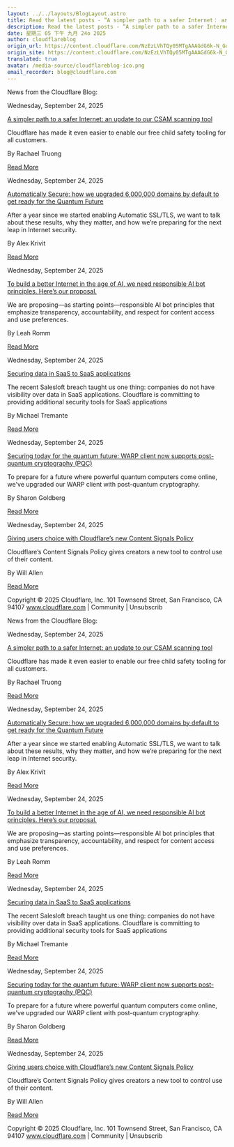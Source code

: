 ```yaml
---
layout: ../../layouts/BlogLayout.astro
title: Read the latest posts - ”A simpler path to a safer Internet： an update to our CSAM scanning tool”
description: Read the latest posts - ”A simpler path to a safer Internet： an update to our CSAM scanning tool”
date: 星期三 05 下午 九月 24o 2025
author: cloudflareblog
origin_url: https://content.cloudflare.com/NzEzLVhTQy05MTgAAAGdG6k-N_GqCcHZV4FSlI-O2HLiussdaYBdBrFVHwMYhN7V-q6sxGVRmXs705TBbBrMLtxF-gE=
origin_site: https://content.cloudflare.com/NzEzLVhTQy05MTgAAAGdG6k-N_GqCcHZV4FSlI-O2HLiussdaYBdBrFVHwMYhN7V-q6sxGVRmXs705TBbBrMLtxF-gE=
translated: true
avatar: /media-source/cloudflareblog-ico.png
email_recorder: blog@cloudflare.com
---
```



<Reference client:only="react" title="Read the latest posts - ”A simpler path to a safer Internet： an update to our CSAM scanning tool”" url="https://content.cloudflare.com/NzEzLVhTQy05MTgAAAGdG6k-N_GqCcHZV4FSlI-O2HLiussdaYBdBrFVHwMYhN7V-q6sxGVRmXs705TBbBrMLtxF-gE=" />

<Detail client:only="react">
	News from the Cloudflare Blog:

Wednesday, September 24, 2025

[A simpler path to a safer Internet: an update to our CSAM scanning tool](https://content.cloudflare.com/NzEzLVhTQy05MTgAAAGdG6k-N_GqCcHZV4FSlI-O2HLiussdaYBdBrFVHwMYhN7V-q6sxGVRmXs705TBbBrMLtxF-gE=)

Cloudflare has made it even easier to enable our free child safety tooling for all customers.

By Rachael Truong

[Read More](https://content.cloudflare.com/NzEzLVhTQy05MTgAAAGdG6k-N_GqCcHZV4FSlI-O2HLiussdaYBdBrFVHwMYhN7V-q6sxGVRmXs705TBbBrMLtxF-gE=)

Wednesday, September 24, 2025

[Automatically Secure: how we upgraded 6,000,000 domains by default to get ready for the Quantum Future](https://content.cloudflare.com/NzEzLVhTQy05MTgAAAGdG6k-N4oG-HIZY5juI7flKSpHV9AkXmKMNwbHjTzi0E5-u-V88Lg4oEYr5sdaAnWUyyKrm9M=)

After a year since we started enabling Automatic SSL/TLS, we want to talk about these results, why they matter, and how we’re preparing for the next leap in Internet security.

By Alex Krivit

[Read More](https://content.cloudflare.com/NzEzLVhTQy05MTgAAAGdG6k-N4oG-HIZY5juI7flKSpHV9AkXmKMNwbHjTzi0E5-u-V88Lg4oEYr5sdaAnWUyyKrm9M=)

Wednesday, September 24, 2025

[To build a better Internet in the age of AI, we need responsible AI bot principles. Here’s our proposal.](https://content.cloudflare.com/NzEzLVhTQy05MTgAAAGdG6k-N2H6bXA4P_iEwi2HMaFiyIDImYcxKCTRXDoqIVYFIid_vEBJw1_125SzFUXAVEs3NnQ=)

We are proposing—as starting points—responsible AI bot principles that emphasize transparency, accountability, and respect for content access and use preferences.

By Leah Romm

[Read More](https://content.cloudflare.com/NzEzLVhTQy05MTgAAAGdG6k-N2H6bXA4P_iEwi2HMaFiyIDImYcxKCTRXDoqIVYFIid_vEBJw1_125SzFUXAVEs3NnQ=)

Wednesday, September 24, 2025

[Securing data in SaaS to SaaS applications](https://content.cloudflare.com/NzEzLVhTQy05MTgAAAGdG6k-N5x--WU9A1e1IbmwIZ_RgZvKxeV2jCqAfmFTmjJ-G1deZRDgh6prcchAXwtX8cwNSOA=)

The recent Salesloft breach taught us one thing: companies do not have visibility over data in SaaS applications. Cloudflare is committing to providing additional security tools for SaaS applications

By Michael Tremante

[Read More](https://content.cloudflare.com/NzEzLVhTQy05MTgAAAGdG6k-N5x--WU9A1e1IbmwIZ_RgZvKxeV2jCqAfmFTmjJ-G1deZRDgh6prcchAXwtX8cwNSOA=)

Wednesday, September 24, 2025

[Securing today for the quantum future: WARP client now supports post-quantum cryptography (PQC)](https://content.cloudflare.com/NzEzLVhTQy05MTgAAAGdG6k-N5q9MkL4xvNvFGwrWFQOv0Mzm9zz33HSwvv1Chz5h_7O_vjS0LEZe9siiSnMqu8Msxs=)

To prepare for a future where powerful quantum computers come online, we've upgraded our WARP client with post-quantum cryptography.

By Sharon Goldberg

[Read More](https://content.cloudflare.com/NzEzLVhTQy05MTgAAAGdG6k-N5q9MkL4xvNvFGwrWFQOv0Mzm9zz33HSwvv1Chz5h_7O_vjS0LEZe9siiSnMqu8Msxs=)

Wednesday, September 24, 2025

[Giving users choice with Cloudflare’s new Content Signals Policy](https://content.cloudflare.com/NzEzLVhTQy05MTgAAAGdG6k-Nw3RdtnBsuAO74Vey1wxfqguwlVSI-a9xohd4HBv3VPSCRszZscs9j_jsvADOinF_IM=)

Cloudflare’s Content Signals Policy gives creators a new tool to control use of their content.

By Will Allen

[Read More](https://content.cloudflare.com/NzEzLVhTQy05MTgAAAGdG6k-Nw3RdtnBsuAO74Vey1wxfqguwlVSI-a9xohd4HBv3VPSCRszZscs9j_jsvADOinF_IM=)

Copyright © 2025 Cloudflare, Inc. 101 Townsend Street, San Francisco, CA 94107 www.cloudflare.com | Community | Unsubscrib
</Detail>

News from the Cloudflare Blog:

Wednesday, September 24, 2025

[A simpler path to a safer Internet: an update to our CSAM scanning tool](https://content.cloudflare.com/NzEzLVhTQy05MTgAAAGdG6k-N_GqCcHZV4FSlI-O2HLiussdaYBdBrFVHwMYhN7V-q6sxGVRmXs705TBbBrMLtxF-gE=)

Cloudflare has made it even easier to enable our free child safety tooling for all customers.

By Rachael Truong

[Read More](https://content.cloudflare.com/NzEzLVhTQy05MTgAAAGdG6k-N_GqCcHZV4FSlI-O2HLiussdaYBdBrFVHwMYhN7V-q6sxGVRmXs705TBbBrMLtxF-gE=)

Wednesday, September 24, 2025

[Automatically Secure: how we upgraded 6,000,000 domains by default to get ready for the Quantum Future](https://content.cloudflare.com/NzEzLVhTQy05MTgAAAGdG6k-N4oG-HIZY5juI7flKSpHV9AkXmKMNwbHjTzi0E5-u-V88Lg4oEYr5sdaAnWUyyKrm9M=)

After a year since we started enabling Automatic SSL/TLS, we want to talk about these results, why they matter, and how we’re preparing for the next leap in Internet security.

By Alex Krivit

[Read More](https://content.cloudflare.com/NzEzLVhTQy05MTgAAAGdG6k-N4oG-HIZY5juI7flKSpHV9AkXmKMNwbHjTzi0E5-u-V88Lg4oEYr5sdaAnWUyyKrm9M=)

Wednesday, September 24, 2025

[To build a better Internet in the age of AI, we need responsible AI bot principles. Here’s our proposal.](https://content.cloudflare.com/NzEzLVhTQy05MTgAAAGdG6k-N2H6bXA4P_iEwi2HMaFiyIDImYcxKCTRXDoqIVYFIid_vEBJw1_125SzFUXAVEs3NnQ=)

We are proposing—as starting points—responsible AI bot principles that emphasize transparency, accountability, and respect for content access and use preferences.

By Leah Romm

[Read More](https://content.cloudflare.com/NzEzLVhTQy05MTgAAAGdG6k-N2H6bXA4P_iEwi2HMaFiyIDImYcxKCTRXDoqIVYFIid_vEBJw1_125SzFUXAVEs3NnQ=)

Wednesday, September 24, 2025

[Securing data in SaaS to SaaS applications](https://content.cloudflare.com/NzEzLVhTQy05MTgAAAGdG6k-N5x--WU9A1e1IbmwIZ_RgZvKxeV2jCqAfmFTmjJ-G1deZRDgh6prcchAXwtX8cwNSOA=)

The recent Salesloft breach taught us one thing: companies do not have visibility over data in SaaS applications. Cloudflare is committing to providing additional security tools for SaaS applications

By Michael Tremante

[Read More](https://content.cloudflare.com/NzEzLVhTQy05MTgAAAGdG6k-N5x--WU9A1e1IbmwIZ_RgZvKxeV2jCqAfmFTmjJ-G1deZRDgh6prcchAXwtX8cwNSOA=)

Wednesday, September 24, 2025

[Securing today for the quantum future: WARP client now supports post-quantum cryptography (PQC)](https://content.cloudflare.com/NzEzLVhTQy05MTgAAAGdG6k-N5q9MkL4xvNvFGwrWFQOv0Mzm9zz33HSwvv1Chz5h_7O_vjS0LEZe9siiSnMqu8Msxs=)

To prepare for a future where powerful quantum computers come online, we've upgraded our WARP client with post-quantum cryptography.

By Sharon Goldberg

[Read More](https://content.cloudflare.com/NzEzLVhTQy05MTgAAAGdG6k-N5q9MkL4xvNvFGwrWFQOv0Mzm9zz33HSwvv1Chz5h_7O_vjS0LEZe9siiSnMqu8Msxs=)

Wednesday, September 24, 2025

[Giving users choice with Cloudflare’s new Content Signals Policy](https://content.cloudflare.com/NzEzLVhTQy05MTgAAAGdG6k-Nw3RdtnBsuAO74Vey1wxfqguwlVSI-a9xohd4HBv3VPSCRszZscs9j_jsvADOinF_IM=)

Cloudflare’s Content Signals Policy gives creators a new tool to control use of their content.

By Will Allen

[Read More](https://content.cloudflare.com/NzEzLVhTQy05MTgAAAGdG6k-Nw3RdtnBsuAO74Vey1wxfqguwlVSI-a9xohd4HBv3VPSCRszZscs9j_jsvADOinF_IM=)

Copyright © 2025 Cloudflare, Inc. 101 Townsend Street, San Francisco, CA 94107 www.cloudflare.com | Community | Unsubscrib


